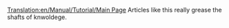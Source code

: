 [[Translation:en/Manual/Tutorial/Main Page]]
Articles like this really grease the shafts of knwoldege.